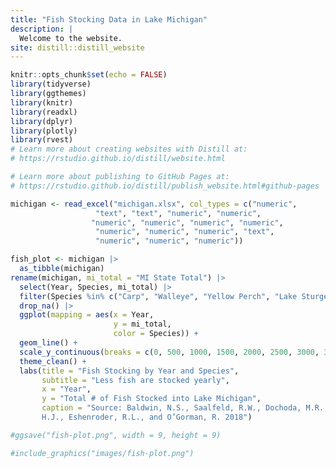 ```yaml
---
title: "Fish Stocking Data in Lake Michigan"
description: |
  Welcome to the website. 
site: distill::distill_website
---
```


```r
knitr::opts_chunk$set(echo = FALSE)
library(tidyverse)
library(ggthemes)
library(knitr)
library(readxl)
library(dplyr)
library(plotly)
library(rvest)
# Learn more about creating websites with Distill at:
# https://rstudio.github.io/distill/website.html

# Learn more about publishing to GitHub Pages at:
# https://rstudio.github.io/distill/publish_website.html#github-pages
```
```r
michigan <- read_excel("michigan.xlsx", col_types = c("numeric", 
                   "text", "text", "numeric", "numeric", 
                  "numeric", "numeric", "numeric", "numeric", 
                   "numeric", "numeric", "numeric", "text", 
                   "numeric", "numeric", "numeric"))
```


```r
fish_plot <- michigan |> 
  as_tibble(michigan)
rename(michigan, mi_total = "MI State Total") |> 
  select(Year, Species, mi_total) |> 
  filter(Species %in% c("Carp", "Walleye", "Yellow Perch", "Lake Sturgeon", "Lake Trout", "Northern Pike")) |> 
  drop_na() |> 
  ggplot(mapping = aes(x = Year, 
                       y = mi_total, 
                       color = Species)) +
  geom_line() +
  scale_y_continuous(breaks = c(0, 500, 1000, 1500, 2000, 2500, 3000, 3500, 4000, 4500, 5000, 5500)) +
  theme_clean() +
  labs(title = "Fish Stocking by Year and Species", 
       subtitle = "Less fish are stocked yearly", 
       x = "Year", 
       y = "Total # of Fish Stocked into Lake Michigan", 
       caption = "Source: Baldwin, N.S., Saalfeld, R.W., Dochoda, M.R., Buettner, 
       H.J., Eshenroder, R.L., and O’Gorman, R. 2018")
```

```r



#ggsave("fish-plot.png", width = 9, height = 9)
```

```r
#include_graphics("images/fish-plot.png")
```







